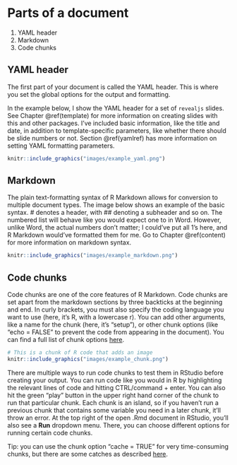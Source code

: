 # Parts of a document {#intro}

1. YAML header
2. Markdown
3. Code chunks

## YAML header

The first part of your document is called the YAML header. This is where you set the global options for the output and formatting. 

In the example below, I show the YAML header for a set of `revealjs` slides. See Chapter \@ref(template) for more information on creating slides with this and other packages. I've included basic information, like the title and date, in addition to template-specific parameters, like whether there should be slide numbers or not. Section \@ref(yamlref) has more information on setting YAML formatting parameters.

```r
knitr::include_graphics("images/example_yaml.png")
```

## Markdown {#markintro}

The plain text-formatting syntax of R Markdown allows for conversion to multiple document types. The image below shows an example of the basic syntax. \# denotes a header, with \## denoting a subheader and so on. The numbered list will behave like you would expect one to in Word. However, unlike Word, the actual numbers don't matter; I could've put all 1's here, and R Markdown would've formatted them for me. Go to Chapter \@ref(content) for more information on markdown syntax.

```r
knitr::include_graphics("images/example_markdown.png")
```

## Code chunks {#chunkex}

Code chunks are one of the core features of R Markdown. Code chunks are set apart from the markdown sections by three backticks at the beginning and end. In curly brackets, you must also specify the coding language you want to use (here, it's R, with a lowercase r). You can add other arguments, like a name for the chunk (here, it's "setup"), or other chunk options (like "echo = FALSE" to prevent the code from appearing in the document). You can find a full list of chunk options [here](https://rstudio.com/wp-content/uploads/2015/03/rmarkdown-reference.pdf?_ga=2.148221175.1120335848.1588040224-1822605369.1586890951).

```r
# This is a chunk of R code that adds an image
knitr::include_graphics("images/example_chunk.png")
```

There are multiple ways to run code chunks to test them in RStudio before creating your output. You can run code like you would in R by highlighting the relevant lines of code and hitting CTRL/command + enter. You can also hit the green "play" button in the upper right hand corner of the chunk to run that particular chunk. Each chunk is an island, so if you haven't run a previous chunk that contains some variable you need in a later chunk, it'll throw an error. At the top right of the open .Rmd document in RStudio, you'll also see a **Run** dropdown menu. There, you can choose different options for running certain code chunks.

Tip: you can use the chunk option "cache = TRUE" for very time-consuming chunks, but there are some catches as described [here](https://bookdown.org/yihui/rmarkdown-cookbook/cache.html).